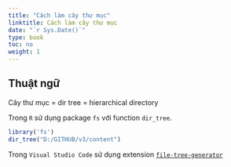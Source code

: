 ```yaml
---
title: "Cách làm cây thư mục"
linktitle: Cách làm cây thư mục
date: "`r Sys.Date()`"
type: book
toc: no
weight: 1
---
```


## Thuật ngữ

Cây thư mục = dir tree = hierarchical directory

Trong `R` sử dụng package `fs` với function `dir_tree`.

```r
library('fs')
dir_tree("D:/GITHUB/v3/content")
```

Trong `Visual Studio Code` sử dụng extension [`file-tree-generator`](https://marketplace.visualstudio.com/items?itemName=Shinotatwu-DS.file-tree-generator)




